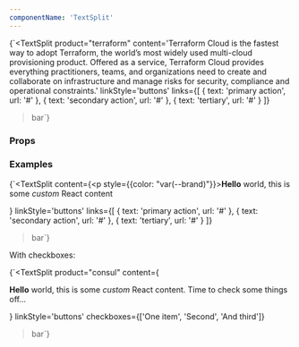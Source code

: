 ```yaml
---
componentName: 'TextSplit'
---
```


<LiveComponent>{`<TextSplit
  product="terraform"
  content='Terraform Cloud is the fastest way to adopt Terraform, the world’s most widely used multi-cloud provisioning product. Offered as a service, Terraform Cloud provides everything practitioners, teams, and organizations need to create and collaborate on infrastructure and manage risks for security, compliance and operational constraints.'
  linkStyle='buttons'
  links={[
    { text: 'primary action', url: '#' },
    { text: 'secondary action', url: '#' },
    { text: 'tertiary', url: '#' }
  ]}
>bar</TextSplit>`}</LiveComponent>

<UsageDetails packageJson={packageJson} />

### Props

<PropsTable props={componentProps} />

### Examples

<LiveComponent>{`<TextSplit
  content={<p style={{color: "var(--brand)"}}><strong>Hello</strong> world, this is some <em>custom</em> React content</p>}
  linkStyle='buttons'
  links={[
    { text: 'primary action', url: '#' },
    { text: 'secondary action', url: '#' },
    { text: 'tertiary', url: '#' }
  ]}
>bar</TextSplit>`}</LiveComponent>

With checkboxes:

<LiveComponent>{`<TextSplit
  product="consul"
  content={<p><strong>Hello</strong> world, this is some <em>custom</em> React content. Time to check some things off...</p>}
  linkStyle='buttons'
  checkboxes={['One item', 'Second', 'And third']}
>bar</TextSplit>`}</LiveComponent>
